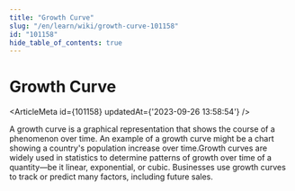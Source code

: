 ```yaml
---
title: "Growth Curve"
slug: "/en/learn/wiki/growth-curve-101158"
id: "101158"
hide_table_of_contents: true
---
```



# Growth Curve

<ArticleMeta id={101158} updatedAt={'2023-09-26 13:58:54'} />
<div className='border-solid border-b border-t-0 my-4 border-[var(--ifm-color-gray-300)]' />

A growth curve is a graphical representation that shows the course of a phenomenon over time. An example of a growth curve might be a chart showing a country's population increase over time.Growth curves are widely used in statistics to determine patterns of growth over time of a quantity—be it linear, exponential, or cubic. Businesses use growth curves to track or predict many factors, including future sales.
